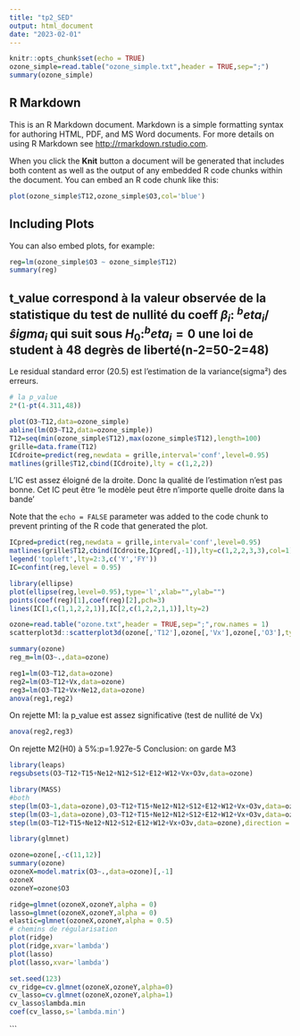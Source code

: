```yaml
---
title: "tp2_SED"
output: html_document
date: "2023-02-01"
---
```


```r
knitr::opts_chunk$set(echo = TRUE)
ozone_simple=read.table("ozone_simple.txt",header = TRUE,sep=";")
summary(ozone_simple)

```

## R Markdown

This is an R Markdown document. Markdown is a simple formatting syntax for authoring HTML, PDF, and MS Word documents. For more details on using R Markdown see <http://rmarkdown.rstudio.com>.

When you click the **Knit** button a document will be generated that includes both content as well as the output of any embedded R code chunks within the document. You can embed an R code chunk like this:

```r
plot(ozone_simple$T12,ozone_simple$O3,col='blue')
```

## Including Plots

You can also embed plots, for example:

```r
reg=lm(ozone_simple$O3 ~ ozone_simple$T12)
summary(reg)
```
## t_value correspond à la valeur observée de la statistique du test de nullité du coeff $\beta_i$: $^beta_i/ŝigma_i$ qui suit sous $H_0: ^beta_i=0$ une loi de student à 48 degrès de liberté(n-2=50-2=48)

Le residual standard error (20.5) est l'estimation de la variance(sigma²) des erreurs.


```r
# la p_value
2*(1-pt(4.311,48))

```

```r
plot(O3~T12,data=ozone_simple)
abline(lm(O3~T12,data=ozone_simple))
T12=seq(min(ozone_simple$T12),max(ozone_simple$T12),length=100)
grille=data.frame(T12)
ICdroite=predict(reg,newdata = grille,interval='conf',level=0.95)
matlines(grille$T12,cbind(ICdroite),lty = c(1,2,2))

```
L'IC est assez éloigné de la droite. Donc la qualité de l'estimation n'est pas bonne.
Cet IC peut être 'le modèle peut être n'importe quelle droite dans la bande'

Note that the `echo = FALSE` parameter was added to the code chunk to prevent printing of the R code that generated the plot.
```r
ICpred=predict(reg,newdata = grille,interval='conf',level=0.95)
matlines(grille$T12,cbind(ICdroite,ICpred[,-1]),lty=c(1,2,2,3,3),col=1)
legend('topleft',lty=2:3,c('Y','FY'))
IC=confint(reg,level = 0.95)
```
```r
library(ellipse)
plot(ellipse(reg,level=0.95),type='l',xlab="",ylab="")
points(coef(reg)[1],coef(reg)[2],pch=3)
lines(IC[1,c(1,1,2,2,1)],IC[2,c(1,2,2,1,1)],lty=2)
```
```r
ozone=read.table("ozone.txt",header = TRUE,sep=";",row.names = 1)
scatterplot3d::scatterplot3d(ozone[,'T12'],ozone[,'Vx'],ozone[,'O3'],type='h',pch=16,xlab='T12',ylab='Vx',zlab='O3')
```

```r
summary(ozone)
reg_m=lm(O3~.,data=ozone)
```
```r
reg1=lm(O3~T12,data=ozone)
reg2=lm(O3~T12+Vx,data=ozone)
reg3=lm(O3~T12+Vx+Ne12,data=ozone)
anova(reg1,reg2)
```

On rejette M1: la p_value est assez significative (test de nullité de Vx)
```r
anova(reg2,reg3)
```

On rejette M2(H0) à 5%:p=1.927e-5
Conclusion: on garde M3
```r
library(leaps)
regsubsets(O3~T12+T15+Ne12+N12+S12+E12+W12+Vx+O3v,data=ozone)
```
```r
library(MASS)
#both
step(lm(O3~1,data=ozone),O3~T12+T15+Ne12+N12+S12+E12+W12+Vx+O3v,data=ozone,direction = 'both')
step(lm(O3~1,data=ozone),O3~T12+T15+Ne12+N12+S12+E12+W12+Vx+O3v,data=ozone,direction = 'forward')
step(lm(O3~T12+T15+Ne12+N12+S12+E12+W12+Vx+O3v,data=ozone),direction = 'backward')
```

```r
library(glmnet)
```
```r
ozone=ozone[,-c(11,12)]
summary(ozone)
ozoneX=model.matrix(O3~.,data=ozone)[,-1]
ozoneX
ozoneY=ozone$O3
```
```r
ridge=glmnet(ozoneX,ozoneY,alpha = 0)
lasso=glmnet(ozoneX,ozoneY,alpha = 0)
elastic=glmnet(ozoneX,ozoneY,alpha = 0.5)
# chemins de régularisation
plot(ridge)
plot(ridge,xvar='lambda')
plot(lasso)
plot(lasso,xvar='lambda')
```
```r
set.seed(123)
cv_ridge=cv.glmnet(ozoneX,ozoneY,alpha=0)
cv_lasso=cv.glmnet(ozoneX,ozoneY,alpha=1)
cv_lasso$lambda.min
coef(cv_lasso,s='lambda.min')
```
```

